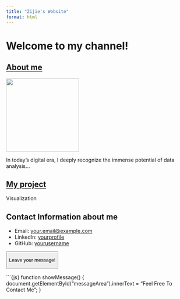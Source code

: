 ```yaml
---
title: "Zijie's Website"
format: html
---
```


# Welcome to my channel!

## [About me](Aboutme.html)

![](img/WechatIMG238.jpg){.profile-photo width="200" height="auto"}

In today's digital era, I deeply recognize the immense potential of data analysis...

## [My project](myproject.html)

Visualization

## Contact Information about me

-   Email: [your.email\@example.com](mailto:your.email@example.com)
-   LinkedIn: [yourprofile](https://www.linkedin.com/in/yourprofile)
-   GitHub: [yourusername](https://github.com/yourusername)

<button onclick="showMessage()">

Leave your message!

</button>

::: {#messageArea}
:::

\`\`\`{js} function showMessage() { document.getElementById("messageArea").innerText = "Feel Free To Contact Me"; }
